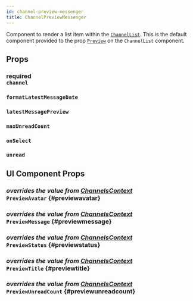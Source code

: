 ```yaml
---
id: channel-preview-messenger
title: ChannelPreviewMessenger
---
```




Component to render a list item within the [`ChannelList`](../core-components/channel-list.mdx).
This is the default component provided to the prop [`Preview`](../core-components/channel-list.mdx#preview) on the `ChannelList` component.

## Props

### <div class="label description required">required</div> `channel`

<Channel />

### `formatLatestMessageDate`

<FormatLatestMessageDate />

### `latestMessagePreview`

<LatestMessagePreview />

### `maxUnreadCount`

<MaxUnreadCount />

### `onSelect`

<OnSelect />

### `unread`

<Unread />

## UI Component Props

### <div class="label description">_overrides the value from [ChannelsContext](../../contexts/channels-context#previewavatar)_</div> `PreviewAvatar` {#previewavatar}

<PreviewAvatar />

### <div class="label description">_overrides the value from [ChannelsContext](../../contexts/channels-context#previewmessage)_</div> `PreviewMessage` {#previewmessage}

<PreviewMessage />

### <div class="label description">_overrides the value from [ChannelsContext](../../contexts/channels-context#previewstatus)_</div> `PreviewStatus` {#previewstatus}

<PreviewStatus />

### <div class="label description">_overrides the value from [ChannelsContext](../../contexts/channels-context#previewtitle)_</div> `PreviewTitle` {#previewtitle}

<PreviewTitle />

### <div class="label description">_overrides the value from [ChannelsContext](../../contexts/channels-context#previewunreadcount)_</div> `PreviewUnreadCount` {#previewunreadcount}

<PreviewUnreadCount />
